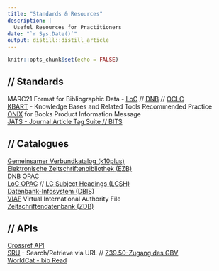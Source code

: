 ```yaml
---
title: "Standards & Resources"
description: |
  Useful Resources for Practitioners
date: "`r Sys.Date()`"
output: distill::distill_article
---
```


```r
knitr::opts_chunk$set(echo = FALSE)
```

## // Standards

MARC21 Format for Bibliographic Data  - [LoC](https://www.loc.gov/marc/bibliographic) // [DNB](https://www.dnb.de/marc21) // [OCLC](https://www.oclc.org/bibformats/en/about.html)  
[KBART](https://www.niso.org/standards-committees/kbart) - Knowledge Bases and Related Tools Recommended Practice  
[ONIX](https://www.editeur.org/8/ONIX/) for Books Product Information Message  
[JATS - Journal Article Tag Suite // BITS](https://jats.nlm.nih.gov)  

## // Catalogues

[Gemeinsamer Verbundkatalog (k10plus)](https://kxp.k10plus.de/)  
[Elektronische Zeitschriftenbibliothek (EZB)](http://ezb.uni-regensburg.de/)  
[DNB OPAC](https://portal.dnb.de/opac.htm)  
[LoC OPAC](https://catalog.loc.gov/vwebv/searchAdvanced) // [LC Subject Headings (LCSH)](https://id.loc.gov/authorities/subjects.html)  
[Datenbank-Infosystem (DBIS)](https://dbis.ur.de/)  
[VIAF](https://viaf.org/) Virtual International Authority File  
[Zeitschriftendatenbank (ZDB)](https://zdb-katalog.de/index.xhtml)  

## // APIs

[Crossref API](https://api.crossref.org/)  
[SRU](https://www.loc.gov/standards/sru/) - Search/Retrieve via URL // [Z39.50-Zugang des GBV](https://verbundwiki.gbv.de/display/VZG/Schnittstellen)  
[WorldCat - bib Read](https://developer.api.oclc.org/)  
